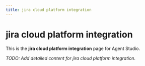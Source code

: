 ```yaml
---
title: jira cloud platform integration
---
```


# jira cloud platform integration

This is the **jira cloud platform integration** page for Agent Studio.

_TODO: Add detailed content for jira cloud platform integration._
